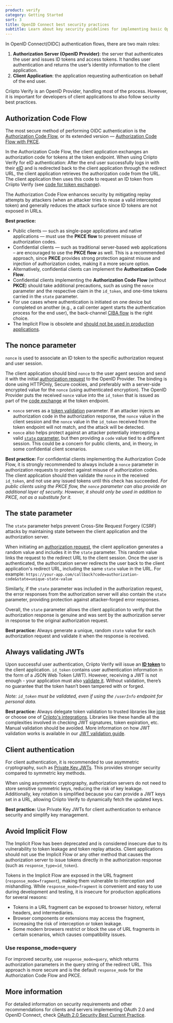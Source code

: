 ```yaml
---
product: verify
category: Getting Started
sort: 3
title: OpenID Connect best security practices
subtitle: Learn about key security guidelines for implementing basic OpenID Connect authentication in client applications.
---
```


In OpenID Connect(OIDC) authentication flows, there are two main roles:

1. **Authorization Server (OpenID Provider)**: the server that authenticates the user and issues ID tokens and access tokens. It handles user authentication and returns the user’s identity information to the client application.
2. **Client Application**: the application requesting authentication on behalf of the end user.

Criipto Verify is an OpenID Provider, handling most of the process. However, it is important for developers of client applications to also follow security best practices.

## Authorization Code Flow

The most secure method of performing OIDC authentication is the [Authorization Code Flow](/verify/getting-started/oidc-intro/#authenticate-with-back-channel-authorization-code-flow), or its extended version — [Authorization Code Flow with PKCE](/verify/getting-started/oidc-intro/#authenticate-with-pkce). 

In the Authorization Code Flow, the client application exchanges an authorization code for tokens at the token endpoint. When using Criipto Verify for eID authentication: After the end user successfully logs in with their [eID](/verify/e-ids) and is redirected back to the client application through the redirect URL, the client application retrieves the authorization code from the URL. The client application then uses this code to request an ID token from Criipto Verify (see [code for token exchange](/verify/getting-started/oidc-intro/#exchange-the-code-for-a-token)).

The Authorization Code Flow enhances security by mitigating replay attempts by attackers (when an attacker tries to reuse a valid intercepted token) and generally reduces the attack surface since ID tokens are not exposed in URLs.

**Best practice:**

- Public clients — such as single-page applications and native applications — must use the **PKCE flow** to prevent misuse of authorization codes.
- Confidential clients — such as traditional server-based web applications – are encouraged to use the **PKCE flow** as well. This is a recommended approach, since **PKCE** provides strong protection against misuse and injection of authorization codes, making it a more secure option.
- Alternatively, confidential clients can implement the **Authorization Code Flow**.
- Confidential clients implementing the **Authorization Code Flow** (without **PKCE**) should take additional precautions, such as using the `nonce` parameter and the respective claim in the `id_token`, and one-time tokens carried in the `state` parameter.
- For use cases where authentication is initiated on one device but completed on another (e.g., a call center agent starts the authentication process for the end user), the back-channel [CIBA flow](/verify/getting-started/oidc-intro/#authenticate-with-ciba) is the right choice.
- The Implicit Flow is obsolete and [should not be used in production applications](/verify/getting-started/best-security-practices/#avoid-implicit-flow).

## The nonce parameter

`nonce` is used to associate an ID token to the specific authorization request and user session.

The client application should bind `nonce` to the user agent session and send it with the initial [authorization request](/verify/getting-started/oidc-intro/#example-authorization-url) to the OpenID Provider. The binding is done using HTTPOnly, Secure cookies, and preferably with a server-side encrypted value for the `nonce` (using authenticated encryption). 
The OpenID Provider puts the received `nonce` value into the `id_token` that is issued as part of the [code exchange](/verify/getting-started/oidc-intro/#exchange-the-code-for-a-token) at the token endpoint.

- `nonce` serves as a [token validation](/verify/getting-started/best-security-practices/#always-validating-jwts) parameter. If an attacker injects an authorization code in the authorization response, the `nonce` value in the client session and the `nonce` value in the `id_token` received from the token endpoint will not match, and the attack will be detected. 
- `nonce` also helps protect against an attacker potentially intercepting a valid [`state` parameter](/verify/getting-started/best-security-practices/#the-state-parameter), but then providing a `code` value tied to a different session. This could be a concern for public clients, and, in theory, in some confidential client scenarios.

**Best practice:** For confidential clients implementing the Authorization Code Flow, it is strongly recommended to always include a `nonce` parameter in authorization requests to protect against misuse of authorization codes. 
The client application should then validate the `nonce` in the received `id_token`, and not use any issued tokens until this check has succeeded. 
_For public clients using the PKCE flow, the `nonce` parameter can also provide an additional layer of security. However, it should only be used in addition to PKCE, not as a substitute for it._

## The state parameter

The `state` parameter helps prevent Cross-Site Request Forgery (CSRF) attacks by maintaining state between the client application and the authorization server. 

When initiating an [authorization request]((/verify/getting-started/oidc-intro/#example-authorization-url)), the client application generates a random value and includes it in the `state` parameter. 
This random value links the request to the redirect URL to the client session. Once the user is authenticated, the authorization server redirects the user back to the client application's redirect URL, including the same `state` value in the URL. For example: `https://your-app.com/callback?code=authorization-code&state=unique-state-value`

Similarly, if the `state` parameter was included in the authorization request, the error responses from the authorization server will also contain the `state` parameter, providing protection against attacker-forged error responses. 

Overall, the `state` parameter allows the client application to verify that the authorization response is genuine and was sent by the authorization server in response to the original authorization request.

**Best practice:** Always generate a unique, random `state` value for each authorization request and validate it when the response is received.

## Always validating JWTs

Upon successful user authentication, Criipto Verify will issue an **[ID token](/verify/getting-started/token-contents/)** to the client application. `id_token` contains user authentication information in the form of a JSON Web Token (JWT). 
However, receiving a JWT is not enough - your application must also [validate it](/verify/getting-started/oidc-intro/#validate-the-jwt). Without validation, there’s no guarantee that the token hasn’t been tampered with or forged.

*Note: `id_token` must be validated, even if using the `/userInfo` endpoint for personal data.*

**Best practice:** Always delegate token validation to trusted libraries like <a href='https://github.com/panva/jose' target="_blank">jose</a> or choose one of [Criipto's integrations](/verify/integrations). Libraries like these handle all the complexities involved in checking JWT signatures, token expiration, etc. Manual validation should be avoided. 
More information on how JWT validation works is available in our <a href='https://www.criipto.com/blog/jwt-validation-guide' target="_blank">JWT validation guide</a>.

## Client authentication

For client authentication, it is recommended to use asymmetric cryptography, such as [Private Key JWTs](/verify/guides/privatekey-jwt/). This provides stronger security compared to symmetric key methods.

When using asymmetric cryptography, authorization servers do not need to store sensitive symmetric keys, reducing the risk of key leakage. Additionally, key rotation is simplified because you can provide a JWT keys set in a URL, allowing Criipto Verify to dynamically fetch the updated keys.

**Best practice:** Use Private Key JWTs for client authentication to enhance security and simplify key management.

## Avoid Implicit Flow

The Implicit Flow has been deprecated and is considered insecure due to its vulnerability to token leakage and token replay attacks. Client applications should not use the Implicit Flow or any other method that causes the authorization server to issue tokens directly in the authorization response (such as `response_type=id_token`).

Tokens in the Implicit Flow are exposed in the URL fragment (`response_mode=fragment`), making them vulnerable to interception and mishandling. While `response_mode=fragment` is convenient and easy to use during development and testing, it is insecure for production applications for several reasons:

- Tokens in a URL fragment can be exposed to browser history, referral headers, and intermediaries.
- Browser components or extensions may access the fragment, increasing the risk of interception or token leakage.
- Some modern browsers restrict or block the use of URL fragments in certain scenarios, which causes compatibility issues. 

### Use response_mode=query

For improved security, use `response_mode=query`, which returns authorization parameters in the query string of the redirect URL. This approach is more secure and is the default `response_mode` for the Authorization Code Flow and PKCE.

## More information

For detailed information on security requirements and other recommendations for clients and servers implementing OAuth 2.0 and OpenID Connect, check <a href='https://datatracker.ietf.org/doc/html/draft-ietf-oauth-security-topics' target="_blank">OAuth 2.0 Security Best Current Practice</a>.
